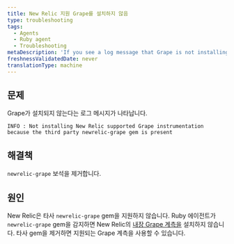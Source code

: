 ```yaml
---
title: New Relic 지원 Grape를 설치하지 않음
type: troubleshooting
tags:
  - Agents
  - Ruby agent
  - Troubleshooting
metaDescription: 'If you see a log message that Grape is not installing because of the newrelic-grape third-party gem, remove the newrelic-grape gem.'
freshnessValidatedDate: never
translationType: machine
---
```


## 문제

Grape가 설치되지 않는다는 로그 메시지가 나타납니다.

```
INFO : Not installing New Relic supported Grape instrumentation because the third party newrelic-grape gem is present
```

## 해결책

`newrelic-grape` 보석을 제거합니다.

## 원인

New Relic은 타사 `newrelic-grape` gem을 지원하지 않습니다. Ruby 에이전트가 `newrelic-grape` gem을 감지하면 New Relic의 [내장 Grape 계측을](/docs/agents/ruby-agent/getting-started/ruby-agent-requirements-supported-frameworks) 설치하지 않습니다. 타사 gem을 제거하면 지원되는 Grape 계측을 사용할 수 있습니다.

